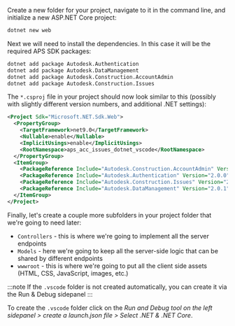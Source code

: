 Create a new folder for your project, navigate to it in the command line, and initialize a new
ASP.NET Core project:

```bash
dotnet new web
```

Next we will need to install the dependencies. In this case it will be the required APS SDK packages:

```bash
dotnet add package Autodesk.Authentication
dotnet add package Autodesk.DataManagement
dotnet add package Autodesk.Construction.AccountAdmin
dotnet add package Autodesk.Construction.Issues 
```

The `*.csproj` file in your project should now look similar to this (possibly with
slightly different version numbers, and additional .NET settings):

```xml
<Project Sdk="Microsoft.NET.Sdk.Web">
  <PropertyGroup>
    <TargetFramework>net9.0</TargetFramework>
    <Nullable>enable</Nullable>
    <ImplicitUsings>enable</ImplicitUsings>
    <RootNamespace>aps_acc_issues_dotnet_vscode</RootNamespace>
  </PropertyGroup>
  <ItemGroup>
    <PackageReference Include="Autodesk.Construction.AccountAdmin" Version="2.1.0" />
    <PackageReference Include="Autodesk.Authentication" Version="2.0.0" />
    <PackageReference Include="Autodesk.Construction.Issues" Version="2.1.2" />
    <PackageReference Include="Autodesk.DataManagement" Version="2.0.1" />
  </ItemGroup>
</Project>

```

Finally, let's create a couple more subfolders in your project folder that we're going to need later:

- `Controllers` - this is where we're going to implement all the server endpoints
- `Models` - here we're going to keep all the server-side logic that can be shared by different endpoints
- `wwwroot` - this is where we're going to put all the client side assets (HTML, CSS, JavaScript, images, etc.)

:::note
If the `.vscode` folder is not created automatically, you can create it via the Run & Debug sidepanel
:::

To create the `.vscode` folder click on the *Run and Debug tool on the left sidepanel > create a launch.json file > Select .NET & .NET Core*.
